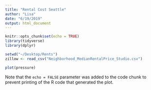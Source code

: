```yaml
---
title: "Rental Cost Seattle"
author: "Lisa"
date: "6/19/2019"
output: html_document
---
```


```r
knitr::opts_chunk$set(echo = TRUE)
library(tidyverse)
library(dplyr)
```


```r
setwd("~/Desktop/Rents")
zillow <- read_csv("Neighborhood_MedianRentalPrice_Studio.csv")
```



```r
plot(pressure)
```

Note that the `echo = FALSE` parameter was added to the code chunk to prevent printing of the R code that generated the plot.
